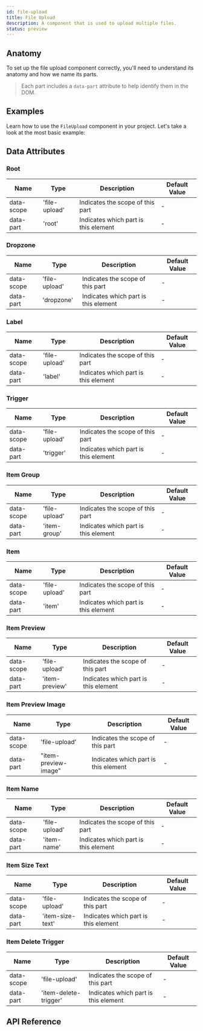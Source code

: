 ```yaml
---
id: file-upload
title: File Upload
description: A component that is used to upload multiple files.
status: preview
---
```



<ComponentPreview />

## Anatomy

To set up the file upload component correctly, you'll need to understand its
anatomy and how we name its parts.

> Each part includes a `data-part` attribute to help identify them in the DOM.

<Anatomy id="file-upload" />

## Examples

Learn how to use the `FileUpload` component in your project. Let's take a look
at the most basic example:

<Story id="Basic" />

## Data Attributes

### Root

| Name       | Type          | Description                          | Default Value |
|------------|---------------|--------------------------------------|---------------|
| data-scope | 'file-upload' | Indicates the scope of this part     | -             |
| data-part  | 'root'        | Indicates which part is this element | -             |

### Dropzone

| Name       | Type          | Description                          | Default Value |
|------------|---------------|--------------------------------------|---------------|
| data-scope | 'file-upload' | Indicates the scope of this part     | -             |
| data-part  | 'dropzone'    | Indicates which part is this element | -             |

### Label

| Name       | Type          | Description                          | Default Value |
|------------|---------------|--------------------------------------|---------------|
| data-scope | 'file-upload' | Indicates the scope of this part     | -             |
| data-part  | 'label'       | Indicates which part is this element | -             |

### Trigger

| Name       | Type          | Description                          | Default Value |
|------------|---------------|--------------------------------------|---------------|
| data-scope | 'file-upload' | Indicates the scope of this part     | -             |
| data-part  | 'trigger'     | Indicates which part is this element | -             |

### Item Group

| Name       | Type          | Description                          | Default Value |
|------------|---------------|--------------------------------------|---------------|
| data-scope | 'file-upload' | Indicates the scope of this part     | -             |
| data-part  | 'item-group'  | Indicates which part is this element | -             |

### Item

| Name       | Type          | Description                          | Default Value |
|------------|---------------|--------------------------------------|---------------|
| data-scope | 'file-upload' | Indicates the scope of this part     | -             |
| data-part  | 'item'        | Indicates which part is this element | -             |

### Item Preview

| Name       | Type           | Description                          | Default Value |
|------------|----------------|--------------------------------------|---------------|
| data-scope | 'file-upload'  | Indicates the scope of this part     | -             |
| data-part  | 'item-preview' | Indicates which part is this element | -             |

### Item Preview Image

| Name       | Type                 | Description                          | Default Value |
|------------|----------------------|--------------------------------------|---------------|
| data-scope | 'file-upload'        | Indicates the scope of this part     | -             |
| data-part  | "item-preview-image" | Indicates which part is this element | -             |

### Item Name

| Name       | Type          | Description                          | Default Value |
|------------|---------------|--------------------------------------|---------------|
| data-scope | 'file-upload' | Indicates the scope of this part     | -             |
| data-part  | 'item-name'   | Indicates which part is this element | -             |

### Item Size Text

| Name       | Type             | Description                          | Default Value |
|------------|------------------|--------------------------------------|---------------|
| data-scope | 'file-upload'    | Indicates the scope of this part     | -             |
| data-part  | 'item-size-text' | Indicates which part is this element | -             |

### Item Delete Trigger

| Name       | Type                  | Description                          | Default Value |
|------------|-----------------------|--------------------------------------|---------------|
| data-scope | 'file-upload'         | Indicates the scope of this part     | -             |
| data-part  | 'item-delete-trigger' | Indicates which part is this element | -             |


## API Reference

<ComponentTypes />
